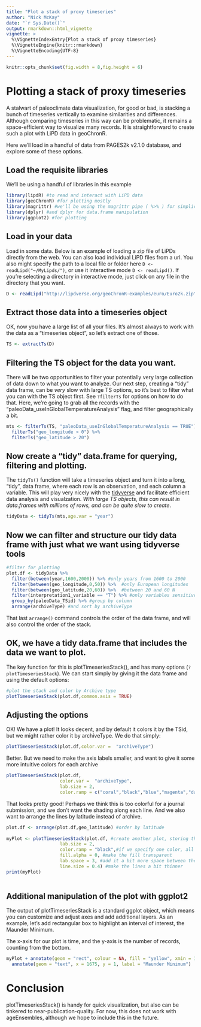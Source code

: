 ```yaml
---
title: "Plot a stack of proxy timeseries"
author: "Nick McKay"
date: "`r Sys.Date()`"
output: rmarkdown::html_vignette
vignette: >
  %\VignetteIndexEntry{Plot a stack of proxy timeseries}
  %\VignetteEngine{knitr::rmarkdown}
  %\VignetteEncoding{UTF-8}
---
```


```r
knitr::opts_chunk$set(fig.width = 8,fig.height = 6) 
```


# Plotting a stack of proxy timeseries

A stalwart of paleoclimate data visualization, for good or bad, is stacking a bunch of timeseries vertically to examine similarities and differences. Although comparing timeseries in this way can be problematic, it remains a space-efficient way to visualize many records. It is straightforward to create such a plot with LiPD data in geoChronR.

Here we'll load in a handful of data from PAGES2k v2.1.0 database, and explore some of these options.

## Load the requisite libraries
We'll be using a handful of libraries in this example
```r
library(lipdR) #to read and interact with LiPD data
library(geoChronR) #for plotting mostly
library(magrittr) #we'll be using the magrittr pipe ( %>% ) for simplicity
library(dplyr) #and dplyr for data.frame manipulation
library(ggplot2) #for plotting
```


## Load in your data
Load in some data. Below is an example of loading a zip file of LiPDs directly from the web. You can also load individual LiPD files from a url. You also might specify the path to a local file or folder here `D <- readLipd("~/MyLipds/")`, or use it interactive mode `D <- readLipd()`. If you're selecting a directory in interactive mode, just click on any file in the directory that you want. 
```r
D <- readLipd("http://lipdverse.org/geoChronR-examples/euro/Euro2k.zip") 
```

## Extract those data into a timeseries object
OK, now you have a large list of all your files. It's almost always to work with the data as a "timeseries object", so let's extract one of those.

```r
TS <- extractTs(D)
```

## Filtering the TS object for the data you want.
There will be two opportunities to filter your potentially very large collection of data down to what you want to analyze. Our next step, creating a "tidy" data frame, can be *very* slow with large TS options, so it's best to filter what you can with the TS object first. See `?filterTs` for options on how to do that. Here, we're going to grab all the records with the "paleoData_useInGlobalTemperatureAnalysis" flag, and filter geographically a bit.  

```r
mts <- filterTs(TS, "paleoData_useInGlobalTemperatureAnalysis == TRUE") %>% 
  filterTs("geo_longitude > 0") %>% 
  filterTs("geo_latitude > 20")
```


## Now create a "tidy" data.frame for querying, filtering and plotting. 
The `tidyTs()` function will take a timeseries object and turn it into a long, "tidy", data frame, where each row is an observation, and each column a variable. This will play very nicely with the [tidyverse](https://www.tidyverse.org/) and facilitate efficient data analysis and visualzation. *With large TS objects, this can result in data.frames with millions of rows, and can be quite slow to create*. 

```r
tidyData <- tidyTs(mts,age.var = "year")
```

## Now we can filter and structure our tidy data frame with just what we want using tidyverse tools
```r
#filter for plotting
plot.df <- tidyData %>% 
  filter(between(year,1600,2000)) %>% #only years from 1600 to 2000
  filter(between(geo_longitude,0,50)) %>%  #only European longitudes
  filter(between(geo_latitude,20,60)) %>%  #between 20 and 60 N
  filter(interpretation1_variable == "T") %>% #only variables sensitive temperature
  group_by(paleoData_TSid) %>% #group by column
  arrange(archiveType) #and sort by archiveType
```
That last `arrange()` command controls the order of the data frame, and will also control the order of the stack. 

## OK, we have a tidy data.frame that includes the data we want to plot.
The key function for this is plotTimeseriesStack(), and has many options (`?plotTimeseriesStack`). We can start simply by giving it the data frame and using the default options:
```r
#plot the stack and color by Archive type
plotTimeseriesStack(plot.df,common.axis = TRUE)
```
## Adjusting the options

OK! We have a plot! It looks decent, and by default it colors it by the TSid, but we might rather color it by archiveType. We do that simply:
```r
plotTimeseriesStack(plot.df,color.var =  "archiveType")
```

Better. But we need to make the axis labels smaller, and want to give it some more intuitive colors for each archive

```r
plotTimeseriesStack(plot.df,
                    color.var =  "archiveType",
                    lab.size = 2,
                    color.ramp = c("coral","black","blue","magenta","dark green"))
```

That looks pretty good! Perhaps we think this is too colorful for a journal submission, and we don't want the shading along each line. And we also want to arrange the lines by latitude instead of archive.

```r
plot.df <- arrange(plot.df,geo_latitude) #order by latitude
                   
myPlot <- plotTimeseriesStack(plot.df, #create another plot, storing the output
                    lab.size = 2,
                    color.ramp = "black",#if we specify one color, all the records will get that
                    fill.alpha = 0, #make the fill transparent
                    lab.space = 3, #add it a bit more space between the axis labels and ticks
                    line.size = 0.4) #make the lines a bit thinner
print(myPlot)                   
                   
```

## Additional manipulation of the plot with ggplot2
The output of plotTimeseriesStack is a standard ggplot object, which means you can customize and adjust axes and add additional layers. As an example, let's add rectangular box to highlight an interval of interest, the Maunder Minimum.

The x-axis for our plot is time, and the y-axis is the number of records, counting from the bottom. 

```r
myPlot + annotate(geom = "rect", colour = NA, fill = "yellow", xmin = 1645, xmax = 1715, ymin = 0, ymax = length(unique(plot.df$dataSetName))+1,alpha = 0.2) +
  annotate(geom = "text", x = 1675, y = 1, label = "Maunder Minimum")
```



# Conclusion
plotTimeseriesStack() is handy for quick visualization, but also can be tinkered to near-publication-quality. For now, this does not work with ageEnsembles, although we hope to include this in the future.





